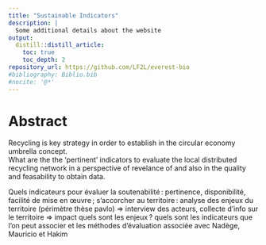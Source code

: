 ```yaml
---
title: "Sustainable Indicators"
description: |
  Some additional details about the website
output:
  distill::distill_article:
    toc: true
    toc_depth: 2
repository_url: https://github.com/LF2L/everest-bio
#bibliography: Biblio.bib
#nocite: '@*'
---
```



# Abstract

Recycling is key strategy in order to establish in the circular economy umbrella concept.  
What are the the 'pertinent' indicators to evaluate the local distributed recycling network in a perspective of revelance of and also in the quality and feasability to obtain data.

Quels indicateurs pour évaluer la soutenabilité : pertinence, disponibilité, facilité de mise en œuvre ; s’accorcher au territoire : analyse des enjeux du territoire (périmètre thèse pavlo) => interview des acteurs, collecte d’info sur le territoire => impact quels sont les enjeux ? quels sont les indicateurs que l’on peut associer et les méthodes d’évaluation associée avec Nadège, Mauricio et Hakim 